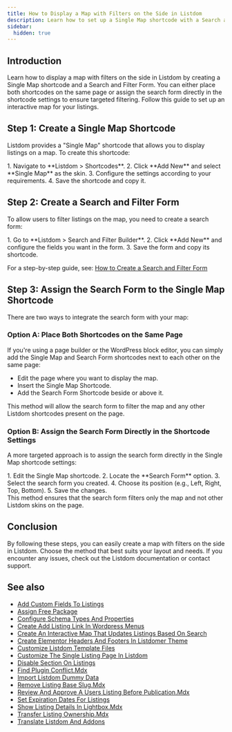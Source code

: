 ```yaml
---
title: How to Display a Map with Filters on the Side in Listdom
description: Learn how to set up a Single Map shortcode with a Search and Filter form to display listings on a map with filters.
sidebar:
  hidden: true
---
```



## Introduction

Learn how to display a map with filters on the side in Listdom by creating a Single Map shortcode and a Search and Filter Form. You can either place both shortcodes on the same page or assign the search form directly in the shortcode settings to ensure targeted filtering. Follow this guide to set up an interactive map for your listings.

## Step 1: Create a Single Map Shortcode

Listdom provides a "Single Map" shortcode that allows you to display listings on a map. To create this shortcode:

<Steps>
1. Navigate to **Listdom > Shortcodes**.
2. Click **Add New** and select **Single Map** as the skin.
3. Configure the settings according to your requirements.
4. Save the shortcode and copy it.
</Steps>


## Step 2: Create a Search and Filter Form

To allow users to filter listings on the map, you need to create a search form:

<Steps>
1. Go to **Listdom > Search and Filter Builder**.
2. Click **Add New** and configure the fields you want in the form.
3. Save the form and copy its shortcode.
</Steps>

For a step-by-step guide, see: [How to Create a Search and Filter Form](/listdom/search-filtering/)

## Step 3: Assign the Search Form to the Single Map Shortcode

There are two ways to integrate the search form with your map:

### Option A: Place Both Shortcodes on the Same Page

If you're using a page builder or the WordPress block editor, you can simply add the Single Map and Search Form shortcodes next to each other on the same page:

- Edit the page where you want to display the map.  
- Insert the Single Map Shortcode.  
- Add the Search Form Shortcode beside or above it.  

<Aside type="note">
This method will allow the search form to filter the map and any other Listdom shortcodes present on the page.
</Aside>

### Option B: Assign the Search Form Directly in the Shortcode Settings

A more targeted approach is to assign the search form directly in the Single Map shortcode settings:

<Steps>
1. Edit the Single Map shortcode.
2. Locate the **Search Form** option.
3. Select the search form you created.
4. Choose its position (e.g., Left, Right, Top, Bottom).
5. Save the changes.
</Steps>

<Aside type="tip">
This method ensures that the search form filters only the map and not other Listdom skins on the page.
</Aside>


## Conclusion

By following these steps, you can easily create a map with filters on the side in Listdom. Choose the method that best suits your layout and needs. If you encounter any issues, check out the Listdom documentation or contact support.


## See also

- [Add Custom Fields To Listings](/listdom/how-tos/add-custom-fields-to-listings/)
- [Assign Free Package](/listdom/how-tos/assign-free-package/)
- [Configure Schema Types And Properties](/listdom/how-tos/configure-schema-types-and-properties/)
- [Create Add Listing Link In Wordpress Menus](/listdom/how-tos/create-add-listing-link-in-wordpress-menus/)
- [Create An Interactive Map That Updates Listings Based On Search](/listdom/how-tos/create-an-interactive-map-that-updates-listings-based-on-search/)
- [Create Elementor Headers And Footers In Listdomer Theme](/listdom/how-tos/create-elementor-headers-and-footers-in-listdomer-theme/)
- [Customize Listdom Template Files](/listdom/how-tos/customize-listdom-template-files/)
- [Customize The Single Listing Page In Listdom](/listdom/how-tos/customize-the-single-listing-page-in-listdom/)
- [Disable Section On Listings](/listdom/how-tos/disable-section-on-listings/)
- [Find Plugin Conflict.Mdx](/listdom/how-tos/find-plugin-conflict.mdx/)
- [Import Listdom Dummy Data](/listdom/how-tos/import-listdom-dummy-data/)
- [Remove Listing Base Slug.Mdx](/listdom/how-tos/remove-listing-base-slug.mdx/)
- [Review And Approve A Users Listing Before Publication.Mdx](/listdom/how-tos/review-and-approve-a-users-listing-before-publication.mdx/)
- [Set Expiration Dates For Listings](/listdom/how-tos/set-expiration-dates-for-listings/)
- [Show Listing Details In Lightbox.Mdx](/listdom/how-tos/show-listing-details-in-lightbox.mdx/)
- [Transfer Listing Ownership.Mdx](/listdom/how-tos/transfer-listing-ownership.mdx/)
- [Translate Listdom And Addons](/listdom/how-tos/translate-listdom-and-addons/)

